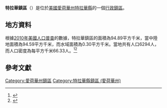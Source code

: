 {{noteTA
|G1=USState
|G2=地名
|G3=Unit
}}
{{Infobox settlement
|official_name            = 特拉華鎮區
|native_name = Delaware Township
|settlement_type          = [[行政鎮區|行政鎮區]]
|image_skyline            = 
|imagesize                = 
|image_map                = Map highlighting Delaware Township, Delaware County, Iowa.svg
|mapsize                  = 250px
|pushpin_map  =USA Iowa
|pushpin_label = 特拉華鎮區
|pushpin_label_position   = top
|pushpin_map_caption      = 特拉華鎮區在愛荷華州的位置
|subdivision_type         = [[世界政區索引|國家]]
|subdivision_type1        = [[美国州份|州份]]
|subdivision_type2        = [[愛荷華州行政区划|縣]]
|subdivision_name         = [[美国|美国]]
|subdivision_name1        = [[愛荷華州|愛荷華州]]
|subdivision_name2        = [[特拉華縣_(愛荷華州)|特拉華縣]]
|elevation_ft             = 1020
|elevation_m              = 311
|timezone                 = [[北美中部時區|北美中部時區]]
|area_total_km2           = 94.89
|area_land_km2            = 94.59
|area_water_km2           = 0.30
|area_total_sq_mi         = 
|area_land_sq_mi          = 
|area_water_sq_mi         = 
|population_as_of         = [[2010年美國人口普查|2010]]
|population_footnotes     = 
|population_total         = 6294
|population_density_km2   = auto
|population_density_sq_mi = auto
|utc_offset               = -6
|coordinates              = {{coord|42|30|47|N|91|25|58|W|type:city_region:US-AL_source:GNS-enwiki|display=inline,title}}
| coor_pinpoint           = 
| coordinates_footnotes   = 
|timezone_DST             = CDT
|utc_offset_DST           = -5
|postal_code_type         = [[美國郵區編號|郵區編號]]
|postal_code              = 
|area_code                = {{link-en|电话区号563|Area code 563|563}}
|blank_name = [[地名信息系统|GNIS ID]]
|blank_info = 467698
}}
'''特拉華鎮區'''（{{lang-en|Delaware Township}}）是位於[[美國|美國]][[愛荷華州|愛荷華州]][[特拉華縣_(愛荷華州)|特拉華縣]]的一個[[行政鎮區|行政鎮區]]。

== 地方資料 ==
根據[[2010年美國人口普查|2010年美國人口普查]]的數據，特拉華鎮區的面積為94.89平方千米，當中陸地面積為94.59平方千米，而水域面積為0.30平方千米。當地共有人口6294人，而人口密度為每平方千米66.33人。<ref name="GR8">{{cite web|url=http://factfinder2.census.gov|publisher=[[美国人口调查局|美国人口调查局]]|accessdate=2011-05-14|title=American FactFinder|archive-date=2013-09-11|archive-url=https://web.archive.org/web/20130911234518/http://factfinder2.census.gov/|dead-url=no}}</ref><ref>{{cite web|url=https://www.citypopulation.de/en/usa/iowa/admin/|title=USA: Iowa (Counties and Townships) - City Population}}</ref>

== 參考文獻 ==
{{reflist}}

{{特拉華縣 (愛荷華州)}}

{{DEFAULTSORT:Delaware Township}}
[[Category:愛荷華州鎮區|Category:愛荷華州鎮區]]
[[Category:特拉華縣鎮區_(愛荷華州)|Category:特拉華縣鎮區 (愛荷華州)]]

{{Iowa-geo-stub}}
